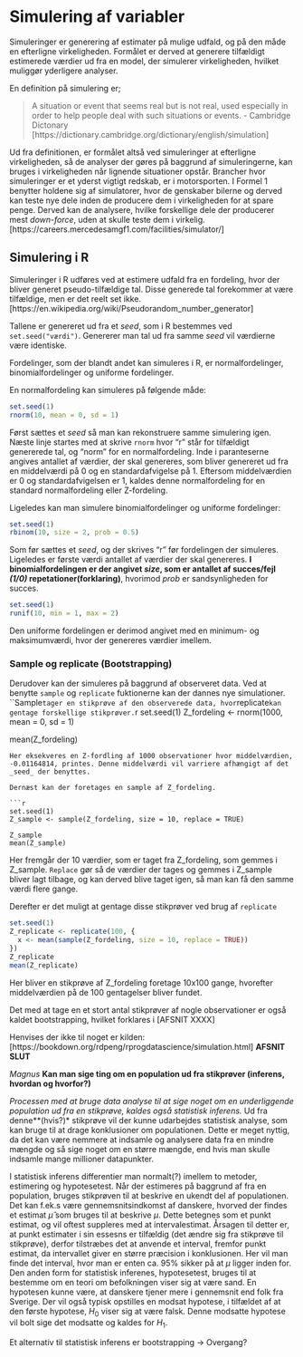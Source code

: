 # Simulering af variabler

Simuleringer er generering af estimater på mulige udfald, og på den måde en efterligne virkeligheden. Formålet er derved at generere tilfældigt estimerede værdier ud fra en model, der simulerer virkeligheden, hvilket muliggør yderligere analyser.

En definition på simulering er;

>A situation or event that seems real but is not real, used especially in order to help people deal with such situations or events. - Cambridge Dictonary [https://dictionary.cambridge.org/dictionary/english/simulation]

Ud fra definitionen, er formålet altså ved simuleringer at efterligne virkeligheden, så de analyser der gøres på baggrund af simuleringerne, kan bruges i virkeligheden når lignende situationer opstår.
Brancher hvor simuleringer er et yderst vigtigt redskab, er i motorsporten. I Formel 1 benytter holdene sig af simulatorer, hvor de genskaber bilerne og derved kan teste nye dele inden de producere dem i virkeligheden for at spare penge. Derved kan de analysere, hvilke forskellige dele der producerer mest _down-force_, uden at skulle teste dem i virkelig. [https://careers.mercedesamgf1.com/facilities/simulator/]

## Simulering i R

Simuleringer i R udføres ved at estimere udfald fra en fordeling, hvor der bliver generet pseudo-tilfældige tal.
Disse generede tal forekommer at være tilfældige, men er det reelt set ikke. [https://en.wikipedia.org/wiki/Pseudorandom_number_generator]

Tallene er genereret ud fra et _seed_, som i R bestemmes ved ```set.seed("værdi")```. Genererer man tal ud fra samme _seed_ vil værdierne være identiske.

Fordelinger, som der blandt andet kan simuleres i R, er normalfordelinger, binomialfordelinger og uniforme fordelinger.

En normalfordeling kan simuleres på følgende måde:
```r
set.seed(1)
rnorm(10, mean = 0, sd = 1)
```

Først sættes et _seed_ så man kan rekonstruere samme simulering igen. Næste linje startes med at skrive ```rnorm``` hvor "r" står for tilfældigt genererede tal, og "norm" for en normalfordeling. Inde i paranteserne angives antallet af værdier, der skal genereres, som bliver genereret ud fra en middelværdi på 0 og en standardafvigelse på 1. Eftersom middelværdien er 0 og standardafvigelsen er 1, kaldes denne normalfordeling for en standard normalfordeling eller Z-fordeling.

Ligeledes kan man simulere binomialfordelinger og uniforme fordelinger:
```r
set.seed(1)
rbinom(10, size = 2, prob = 0.5)
```

Som før sættes et _seed_, og der skrives "r" før fordelingen der simuleres. Ligeledes er første værdi antallet af værdier der skal genereres. __I binomialfordelingen er der angivet _size_, som er antallet af succes/fejl _(1/0)_ repetationer(forklaring)__, hvorimod _prob_ er sandsynligheden for succes.

```r
set.seed(1)
runif(10, min = 1, max = 2)
```

Den uniforme fordelingen er derimod angivet med en minimum- og maksimumværdi, hvor der genereres værdier imellem.

### Sample og replicate (Bootstrapping)

Derudover kan der simuleres på baggrund af observeret data. Ved at benytte ```sample``` og ```replicate``` fuktionerne kan der dannes nye simulationer. ``Sample``` tager en stikprøve af den observerede data, hvor ```replicate``` kan gentage forskellige stikprøver.
```r
set.seed(1)
Z_fordeling <- rnorm(1000, mean = 0, sd = 1)

mean(Z_fordeling)
```
Her eksekveres en Z-fordling af 1000 observationer hvor middelværdien, -0.01164814, printes. Denne middelværdi vil varriere afhængigt af det _seed_ der benyttes.

Dernæst kan der foretages en sample af Z_fordeling.

```r
set.seed(1)
Z_sample <- sample(Z_fordeling, size = 10, replace = TRUE)

Z_sample
mean(Z_sample)
```
Her fremgår der 10 værdier, som er taget fra Z_fordeling, som gemmes i Z_sample. ```Replace``` gør så de værdier der tages og gemmes i Z_sample bliver lagt tilbage, og kan derved blive taget igen, så man kan få den samme værdi flere gange.

Derefter er det muligt at gentage disse stikprøver ved brug af ```replicate```
```r
set.seed(1)
Z_replicate <- replicate(100, {
  x <- mean(sample(Z_fordeling, size = 10, replace = TRUE))
})
Z_replicate
mean(Z_replicate)
```
Her bliver en stikprøve af Z_fordeling foretage 10x100 gange, hvorefter middelværdien på de 100 gentagelser bliver fundet.

Det med at tage en et stort antal stikprøver af nogle observationer er også kaldet bootstrapping, hvilket forklares i [AFSNIT XXXX]

Henvises der ikke til noget er kilden: [https://bookdown.org/rdpeng/rprogdatascience/simulation.html]
__AFSNIT SLUT__


*Magnus*
**Kan man sige ting om en population ud fra stikprøver (inferens, hvordan og hvorfor?)**

*Processen med at bruge data analyse til at sige noget om en underliggende population ud fra en stikprøve, kaldes også statistisk inferens.* Ud fra denne**(hvis?)* stikprøve vil der kunne udarbejdes statistisk analyse, som kan bruge til at drage konklusioner om populationen. Dette er meget nyttig, da det kan være nemmere at indsamle og analysere data fra en mindre mængde og så sige noget om en større mængde, end hvis man skulle indsamle mange millioner datapunkter.

I statistisk inferens differentier man normalt(?) imellem to metoder, estimering og hypotesetest.
Når der estimeres på baggrund af fra en population, bruges stikprøven til at beskrive en ukendt del af populationen. Det kan f.ek.s være gennemsnitsindkomst af danskere, hvorved der findes et estimat $\hat{\mu}$ som bruges til at beskrive $\mu$. Dette betegnes som et punkt estimat, og vil oftest suppleres med at intervalestimat. Årsagen til detter er, at punkt estimater i sin essesns er tilfældig (det ændre sig fra stikprøve til stikprøve), derfor tilstræbes det at anvende et interval, fremfor punkt estimat, da intervallet giver en større præcision i konklusionen. Her vil man finde det interval, hvor man er enten ca. 95% sikker på at $\mu$ ligger inden for.
Den anden form for statistisk inferenes, hypotesetest, bruges til at bestemme om en teori om befolkningen viser sig at være sand. En hypotesen kunne være, at danskere tjener mere i gennemsnit end folk fra Sverige. Der vil også typisk opstilles en modsat hypotese, i tilfældet af at den første hypotese, $H_0$ viser sig at være falsk. Denne modsatte hypotese vil bolt sige det modsatte og kaldes for $H_1$.

Et alternativ til statistisk inferens er bootstrapping -> Overgang?
